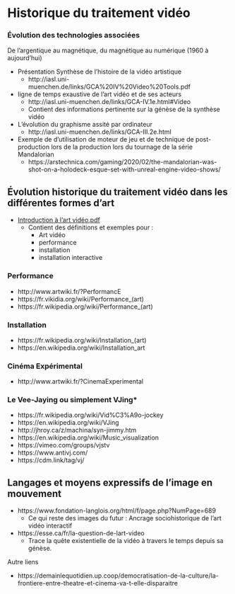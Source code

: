 # Historique du traitement vidéo {#historique}


### Évolution des technologies associées {#evolution_historique_technologies}

De l'argentique au magnétique, du magnétique au numérique (1960 à aujourd'hui)

*  Présentation Synthèse de l'histoire de la vidéo artistique
    * http://iasl.uni-muenchen.de/links/GCA%20IV%20Video%20Tools.pdf
    

* ligne de temps exaustive de l'art vidéo et de ses acteurs
    * http://iasl.uni-muenchen.de/links/GCA-IV.1e.html#Video
    * Contient des informations pertinente sur la génèse de la synthèse vidéo

* L'évolution du graphisme assité par ordinateur 
    * http://iasl.uni-muenchen.de/links/GCA-III.2e.html

* Exemple de d'utilisation de moteur de jeu et de technique de post-production lors de la production lors du tournage de la série Mandalorian
    * https://arstechnica.com/gaming/2020/02/the-mandalorian-was-shot-on-a-holodeck-esque-set-with-unreal-engine-video-shows/



## Évolution historique du traitement vidéo dans les différentes formes d’art {#evolution_historique}

* [Introduction à l'art vidéo.pdf](https://www.lerecit.fr/wp-content/uploads/2017/08/introduction-%C3%A0-lArt-Vid%C3%A9o.pdf)
    * Contient des définitions et exemples pour :
        * Art vidéo
        * performance 
        * installation
        * installation interactive



### Performance {#evolution_historique_performance}

* http://www.artwiki.fr/?PerformancE
* https://fr.vikidia.org/wiki/Performance_(art)
* https://fr.wikipedia.org/wiki/Performance_(art)


### Installation {#evolution_historique_installation}

* https://fr.wikipedia.org/wiki/Installation_(art)
* https://en.wikipedia.org/wiki/Installation_art

### Cinéma Expérimental

* http://www.artwiki.fr/?CinemaExperimental

### Le **Vee-Jaying** ou simplement **VJing***


* https://fr.wikipedia.org/wiki/Vid%C3%A9o-jockey
* https://en.wikipedia.org/wiki/VJing
* http://jhroy.ca/z/machina/syn-jimmy.htm
* https://en.wikipedia.org/wiki/Music_visualization
* https://vimeo.com/groups/vjstv
* https://www.antivj.com/
* https://cdm.link/tag/vj/


## Langages et moyens expressifs de l’image en mouvement {#evolution_historique_language}
* https://www.fondation-langlois.org/html/f/page.php?NumPage=689
    * Ce qui reste des images du futur : Ancrage sociohistorique de l'art vidéo interactif  
* https://esse.ca/fr/la-question-de-lart-video
    * Trace la quête existentielle de la vidéo à travers le temps depuis sa génèse. 


Autre liens 

* https://demainlequotidien.up.coop/democratisation-de-la-culture/la-frontiere-entre-theatre-et-cinema-va-t-elle-disparaitre

